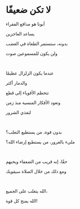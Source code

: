 # لا تكن ضعيفًا

أبونا هو مدافع الفقراء

يساعد العاجزين

بدونه، ستستمر الطغاة في الغضب

ولن يكون للمسموعين صوت

<br />

عندما يكون الزلزال عظيمًا

والدمار أكثر

تتحطم الأقوياء إلى قطع

وتعود الأفكار المنسية منذ زمن

لتغذي الشرور

<p></p>

<br />

بدون قوة، من يستطيع التغلب؟

مليء بالغرور، من يستطيع إرضاء الله؟

<br />

حقًا، إنه قريب من الضعفاء ويحبهم

ومع ذلك من خلال الصلاة سيقويك

<br />

الله يتغلب على الجميع،

الله يمنح كل قوة!